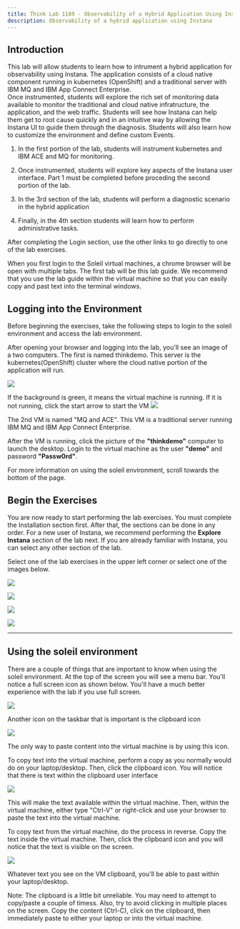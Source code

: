```yaml
--- 
title: Think Lab 1189 - Observability of a Hybrid Application Using Instana
description: Observability of a hybrid application using Instana
---
```


## Introduction

This lab will allow students to learn how to intrument a hybrid application for observability using Instana.  The application consists 
of a cloud native component running in kubernetes (OpenShift) and a traditional server with IBM MQ and IBM App Connect Enterprise.  
Once instrumented, students will explore the rich set of monitoring data available to monitor the traditional and cloud native infratructure,
the application, and the web traffic.  Students will see how Instana can help them get to root cause quickly and in an intuitive way by
allowing the Instana UI to guide them through the diagnosis.  Students will also learn how to customize the environment and define custom Events.

1) In the first portion of the lab, students will instrument kubernetes and IBM ACE and MQ for monitoring.

2) Once instrumented, students will explore key aspects of the Instana user interface.   Part 1 must be completed before proceding the second
portion of the lab.

3) In the 3rd section of the lab, students will perform a diagnostic scenario in the hybrid application

4) Finally, in the 4th section students will learn how to perform administrative tasks.

After completing the Login section, use the other links to go directly to one of the lab exercises.


When you first login to the Soleil virtual machines, a chrome browser will be open with multiple tabs.  The first tab will be this lab guide.  We recommend that you use
the lab guide within the virtual machine so that you can easily copy and past text into the terminal windows.

## Logging into the Environment

  Before beginning the exercises, take the following steps to login to the soleil environment and access the lab environment.

  After opening your browser and logging into the lab, you'll see an image of a two computers.  The first is named thinkdemo. This 
  server is the kubernetes(OpenShift) cluster where the cloud native portion of the application will run.

  ![](images/skytap.png)

  If the background is green, it means the virtual machine is running.  If it is not running, click the start arrow to start the VM
  ![](images/2021-04-27-20-00-11.png)

  The 2nd VM is named "MQ and ACE".  This VM is a traditional server running IBM MQ and IBM App Connect Enterprise.
  
  After the VM is running, click the picture of the **"thinkdemo"** computer to launch the desktop.  Login to the virtual machine as the 
  user **"demo"** and password **"Passw0rd"**. 

  For more information on using the soleil environment, scroll towards the bottom of the page.

## Begin the Exercises

You are now ready to start performing the lab exercises.  You must complete the Installation section first.  After that, the sections can be done in any order.  For a new user of Instana, we recommend 
performing the **Explore Instana** section of the lab next.  If you are already familiar with Instana, you can select any other section of the lab.

Select one of the lab exercises in the upper left corner or select one of the images below.


<Row>

<Column colLg={4} colMd={4} noGutterMdLeft>
<ArticleCard
    color="dark"
    subTitle="Installing and Configuring Monitoring"
    title="Install the Instana Monitoring Agent and Configure the Sensors"
    href="/tutorials/Install"
    actionIcon="arrowRight"
    >

![](images/dynamicGraph.png)

</ArticleCard>

</Column>

<Column colLg={4} colMd={4} noGutterMdLeft>
<ArticleCard
    color="dark"
    subTitle="Explorer Instana"
    title="Explore the Instana UI and Capabilities"
    href="/tutorials/Explore"
    actionIcon="arrowRight"
    >

![](images/InstanaTopology.png)

</ArticleCard>
</Column>

<Column colLg={4} colMd={4} noGutterMdLeft>
<ArticleCard
    color="dark"
    subTitle="Diagnose a Problem"
    title="Learn How Instana Can Help you Quickly Diagnose a Complex Problem"
    href="/tutorials/Diagnose"
    actionIcon="arrowRight"
    >

![](images/instanaEvents.png)

</ArticleCard>
</Column>

<Column colLg={4} colMd={4} noGutterMdLeft>
<ArticleCard
    color="dark"
    subTitle="Administer Instana"
    title="Learn How to Perform Administrative Tasks in Instana"
    href="/tutorials/Administration"
    actionIcon="arrowRight"
    >

![](images/infrastructure.png)

</ArticleCard>
</Column>
</Row>

***


## Using the soleil environment

  There are a couple of things that are important to know when using the soleil environment.  At the top of the screen you will see a menu bar.  You'll notice a full screen icon as shown below. You'll have a much better experience with the lab if you use full screen.

  ![](images/2021-04-27-20-24-32.png)

  Another icon on the taskbar that is important is the clipboard icon

  ![](images/2021-04-28-10-47-13.png)

  The only way to paste content into the virtual machine is by using this icon.

  To copy text into the virtual machine, perform a copy as you normally would do on your laptop/desktop.  Then, click the clipboard icon. You will notice that there is text within the clipboard user interface

  ![](images/2021-04-27-20-40-37.png)

  This will make the text available within the virtual machine. Then, within the virtual machine, either type "Ctrl-V" or right-click and use your browser to paste the text into the virtual machine.

  To copy text from the virtual machine, do the process in reverse.  Copy the text inside the virtual machine.  Then, click the clipboard icon and you will notice that the text is visible on the screen.

  ![](images/2021-04-27-20-40-37.png)

  Whatever text you see on the VM clipboard, you'll be able to past within your laptop/desktop.

  Note:  The clipboard is a little bit unreliable.  You may need to attempt to copy/paste a couple of timess.  Also, try to avoid clicking in multiple places on the screen. Copy the content (Ctrl-C), click on the clipboard, then immediately paste to either your laptop or into the virtual machine.
